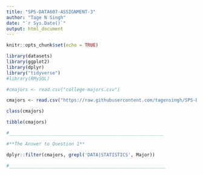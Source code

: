 ```yaml
---
title: "SPS-DATA607-ASSIGNMENT-3"
author: "Tage N Singh"
date: "`r Sys.Date()`"
output: html_document
---
```


```r
knitr::opts_chunk$set(echo = TRUE)
```

```r
library(datasets)
library(ggplot2)
library(dplyr)
library("tidyverse")
#library(RMySQL)
```
```r

#cmajors <- read.csv("college-majors.csv")

cmajors <- read.csv("https://raw.githubusercontent.com/tagensingh/SPS-DATA607-ASSIGNMENT-3/main/college-majors.csv")

class(cmajors)

tibble(cmajors)

#_________________________________________________________

#**The Answer to Question 1**

dplyr::filter(cmajors, grepl('DATA|STATISTICS', Major))

#__________________________________________________________

```

